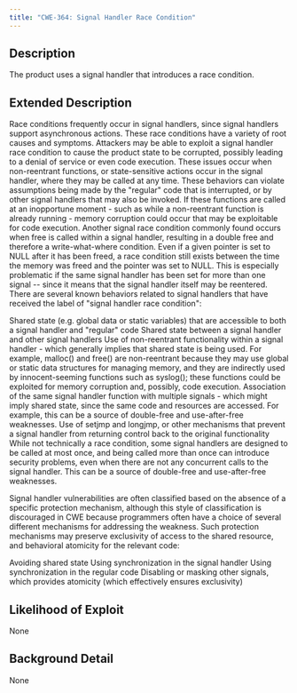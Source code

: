```yaml
---
title: "CWE-364: Signal Handler Race Condition"
---
```


## Description
The product uses a signal handler that introduces a race condition.

## Extended Description

Race conditions frequently occur in signal handlers, since signal handlers support asynchronous actions. These race conditions have a variety of root causes and symptoms. Attackers may be able to exploit a signal handler race condition to cause the product state to be corrupted, possibly leading to a denial of service or even code execution.
These issues occur when non-reentrant functions, or state-sensitive actions occur in the signal handler, where they may be called at any time. These behaviors can violate assumptions being made by the "regular" code that is interrupted, or by other signal handlers that may also be invoked. If these functions are called at an inopportune moment - such as while a non-reentrant function is already running - memory corruption could occur that may be exploitable for code execution. Another signal race condition commonly found occurs when free is called within a signal handler, resulting in a double free and therefore a write-what-where condition. Even if a given pointer is set to NULL after it has been freed, a race condition still exists between the time the memory was freed and the pointer was set to NULL. This is especially problematic if the same signal handler has been set for more than one signal -- since it means that the signal handler itself may be reentered.
There are several known behaviors related to signal handlers that have received the label of "signal handler race condition":

Shared state (e.g. global data or static variables) that are accessible to both a signal handler and "regular" code
Shared state between a signal handler and other signal handlers
Use of non-reentrant functionality within a signal handler - which generally implies that shared state is being used. For example, malloc() and free() are non-reentrant because they may use global or static data structures for managing memory, and they are indirectly used by innocent-seeming functions such as syslog(); these functions could be exploited for memory corruption and, possibly, code execution.
Association of the same signal handler function with multiple signals - which might imply shared state, since the same code and resources are accessed. For example, this can be a source of double-free and use-after-free weaknesses.
Use of setjmp and longjmp, or other mechanisms that prevent a signal handler from returning control back to the original functionality
While not technically a race condition, some signal handlers are designed to be called at most once, and being called more than once can introduce security problems, even when there are not any concurrent calls to the signal handler. This can be a source of double-free and use-after-free weaknesses.

Signal handler vulnerabilities are often classified based on the absence of a specific protection mechanism, although this style of classification is discouraged in CWE because programmers often have a choice of several different mechanisms for addressing the weakness. Such protection mechanisms may preserve exclusivity of access to the shared resource, and behavioral atomicity for the relevant code:

Avoiding shared state
Using synchronization in the signal handler
Using synchronization in the regular code
Disabling or masking other signals, which provides atomicity (which effectively ensures exclusivity)



## Likelihood of Exploit
None

## Background Detail
None
        
